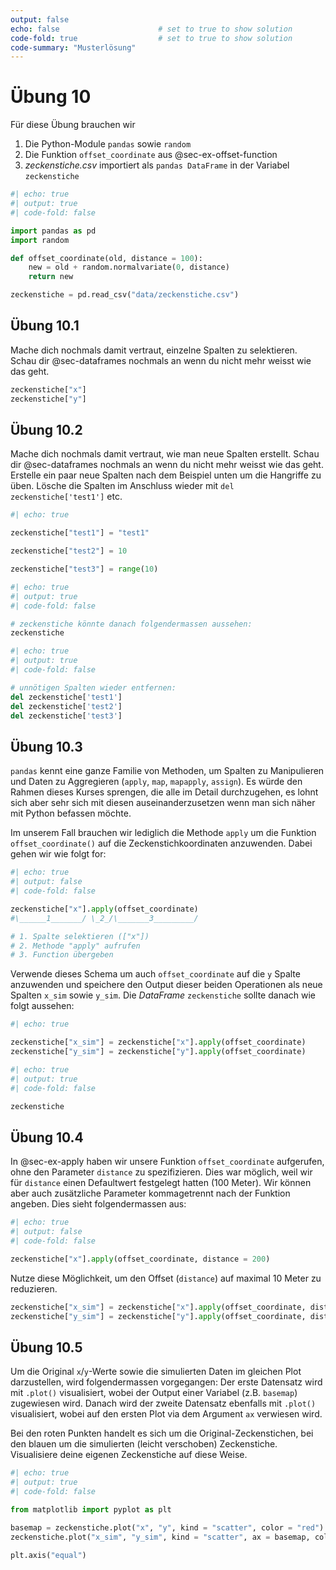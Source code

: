 ```yaml
---
output: false
echo: false                      # set to true to show solution
code-fold: true                  # set to true to show solution
code-summary: "Musterlösung"    
---
```


# Übung 10

Für diese Übung brauchen wir

1. Die Python-Module `pandas` sowie `random`
2. Die Funktion `offset_coordinate` aus @sec-ex-offset-function
3. *zeckenstiche.csv* importiert als `pandas DataFrame` in der Variabel `zeckenstiche`

```python
#| echo: true
#| output: true
#| code-fold: false

import pandas as pd
import random

def offset_coordinate(old, distance = 100):
    new = old + random.normalvariate(0, distance)
    return new

zeckenstiche = pd.read_csv("data/zeckenstiche.csv")
```

## Übung 10.1

Mache dich nochmals damit vertraut, einzelne Spalten zu selektieren. Schau dir @sec-dataframes nochmals an wenn du nicht mehr weisst wie das geht.

```python
zeckenstiche["x"]
zeckenstiche["y"]
```

<!-- % Neue Spalten erstellen -->
## Übung 10.2

Mache dich nochmals damit vertraut, wie man neue Spalten erstellt. Schau dir @sec-dataframes nochmals an wenn du nicht mehr weisst wie das geht. Erstelle ein paar neue Spalten nach dem Beispiel unten um die Hangriffe zu üben. Lösche die Spalten im Anschluss wieder mit `del zeckenstiche['test1']` etc.

```python
#| echo: true

zeckenstiche["test1"] = "test1"

zeckenstiche["test2"] = 10

zeckenstiche["test3"] = range(10)
```

```python
#| echo: true
#| output: true
#| code-fold: false

# zeckenstiche könnte danach folgendermassen aussehen:
zeckenstiche
```

```python
#| echo: true
#| output: true
#| code-fold: false

# unnötigen Spalten wieder entfernen:
del zeckenstiche['test1']
del zeckenstiche['test2']
del zeckenstiche['test3']
```

## Übung 10.3 {#sec-ex-apply}

`pandas` kennt eine ganze Familie von Methoden, um Spalten zu Manipulieren und Daten zu Aggregieren (`apply`, `map`, `mapapply`, `assign`). Es würde den Rahmen dieses Kurses sprengen, die alle im Detail durchzugehen, es lohnt sich aber sehr sich mit diesen auseinanderzusetzen wenn man sich näher mit Python befassen möchte.

Im unserem Fall brauchen wir lediglich die Methode `apply` um die Funktion `offset_coordinate()` auf die Zeckenstichkoordinaten anzuwenden. Dabei gehen wir wie folgt for:

```python
#| echo: true
#| output: false
#| code-fold: false

zeckenstiche["x"].apply(offset_coordinate)
#\______1_______/ \_2_/\_______3_________/

# 1. Spalte selektieren (["x"])
# 2. Methode "apply" aufrufen
# 3. Function übergeben
```

Verwende dieses Schema um auch `offset_coordinate` auf die `y` Spalte anzuwenden und speichere den Output dieser beiden Operationen als neue Spalten `x_sim` sowie `y_sim`. Die *DataFrame* `zeckenstiche` sollte danach wie folgt aussehen:

```python
#| echo: true

zeckenstiche["x_sim"] = zeckenstiche["x"].apply(offset_coordinate)
zeckenstiche["y_sim"] = zeckenstiche["y"].apply(offset_coordinate)
```

```python
#| echo: true
#| output: true
#| code-fold: false

zeckenstiche
```

## Übung 10.4 {#sec-ex-param}

In @sec-ex-apply haben wir unsere Funktion `offset_coordinate` aufgerufen, ohne den Parameter `distance` zu spezifizieren. Dies war möglich, weil wir für `distance` einen Defaultwert festgelegt hatten (100 Meter). Wir können aber auch zusätzliche Parameter kommagetrennt nach der Funktion angeben. Dies sieht folgendermassen aus:

```python
#| echo: true
#| output: false
#| code-fold: false

zeckenstiche["x"].apply(offset_coordinate, distance = 200)
```

Nutze diese Möglichkeit, um den Offset (`distance`) auf maximal 10 Meter zu reduzieren.

```python
zeckenstiche["x_sim"] = zeckenstiche["x"].apply(offset_coordinate, distance = 10)
zeckenstiche["y_sim"] = zeckenstiche["y"].apply(offset_coordinate, distance = 10)
```

## Übung 10.5

Um die Original `x`/`y`-Werte sowie die simulierten Daten im gleichen Plot darzustellen, wird folgendermassen vorgegangen: Der erste Datensatz wird mit `.plot()` visualisiert, wobei der Output einer Variabel  (z.B. `basemap`)  zugewiesen wird. Danach wird der zweite Datensatz ebenfalls mit `.plot()` visualisiert, wobei auf den ersten Plot via dem Argument `ax` verwiesen wird.

Bei den roten Punkten handelt es sich um die Original-Zeckenstichen, bei den blauen um die simulierten (leicht verschoben) Zeckenstiche. Visualisiere deine eigenen Zeckenstiche auf diese Weise.

```python
#| echo: true
#| output: true
#| code-fold: false

from matplotlib import pyplot as plt

basemap = zeckenstiche.plot("x", "y", kind = "scatter", color = "red")
zeckenstiche.plot("x_sim", "y_sim", kind = "scatter", ax = basemap, color = "blue")

plt.axis("equal")
```
